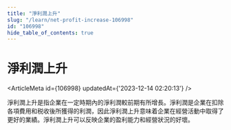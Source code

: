 ```yaml
---
title: "淨利潤上升"
slug: "/learn/net-profit-increase-106998"
id: "106998"
hide_table_of_contents: true
---
```



# 淨利潤上升

<ArticleMeta id={106998} updatedAt={'2023-12-14 02:20:13'} />
<div className='border-solid border-b border-t-0 my-4 border-[var(--ifm-color-gray-300)]' />

淨利潤上升是指企業在一定時期內的淨利潤較前期有所增長。淨利潤是企業在扣除各項費用和税收後所獲得的利潤，因此淨利潤上升意味着企業在經營活動中取得了更好的業績。淨利潤上升可以反映企業的盈利能力和經營狀況的好壞。
